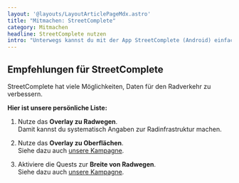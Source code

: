 ```yaml
---
layout: '@layouts/LayoutArticlePageMdx.astro'
title: "Mitmachen: StreetComplete"
category: Mitmachen
headline: StreetComplete nutzen
intro: "Unterwegs kannst du mit der App StreetComplete (Android) einfache Fragen zur Radinfrastruktur beantworten und dabei ohne große OSM-Kenntnis die Daten verbessern."
---
```



<MegaButton
  href="https://streetcomplete.app/"
  iconKey="download"
  label="StreetComplete herunterladen"
  subline="OpenStreetMap unterwegs aktualisieren…"
  className="mt-3"
/>

## Empfehlungen für StreetComplete

StreetComplete hat viele Möglichkeiten, Daten für den Radverkehr zu verbessern.

**Hier ist unsere persönliche Liste:**

1. Nutze das **Overlay zu Radwegen**.<br />
   Damit kannst du systematisch Angaben zur Radinfrastruktur machen.

1. Nutze das **Overlay zu Oberflächen**.<br />
    Siehe dazu auch [unsere Kampagne](/kampagnen/missing_surface).

1. Aktiviere die Quests zur **Breite von Radwegen**.<br />
    Siehe dazu auch [unsere Kampagne](/kampagnen/missing_width).
